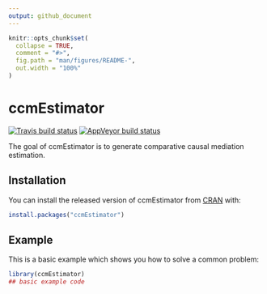 ```yaml
---
output: github_document
---
```


<!-- README.md is generated from README.Rmd. Please edit that file -->

```r
knitr::opts_chunk$set(
  collapse = TRUE,
  comment = "#>",
  fig.path = "man/figures/README-",
  out.width = "100%"
)
```

# ccmEstimator

<!-- badges: start -->
[![Travis build status](https://travis-ci.com/xw2510/ccmEstimator.svg?branch=master)](https://travis-ci.com/xw2510/ccmEstimator)
[![AppVeyor build status](https://ci.appveyor.com/api/projects/status/github/xw2510/ccmEstimator?branch=master&svg=true)](https://ci.appveyor.com/project/xw2510/ccmEstimator)
<!-- badges: end -->

The goal of ccmEstimator is to generate comparative causal mediation estimation.

## Installation

You can install the released version of ccmEstimator from [CRAN](https://CRAN.R-project.org) with:

``` r
install.packages("ccmEstimator")
```

## Example

This is a basic example which shows you how to solve a common problem:

```r
library(ccmEstimator)
## basic example code
```

